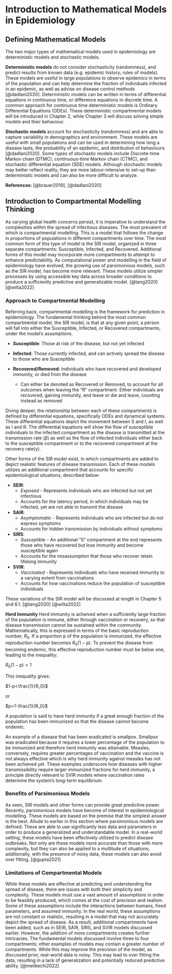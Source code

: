 # Introduction to Mathematical Models in Epidemiology

## Defining Mathematical Models {#sec:mathematical_models}

The two major types of mathematical models used in epidemiology are deterministic models and stochastic models.

**Deterministic models** do not consider stochasticity (randomness), and predict results from known data (e.g. epidemic history; rules of models). These models are useful in large populations to observe epidemics in terms of the population and can help determine the fraction of individuals infected in an epidemic, as well as advise on disease control methods [@dadlani2020]. Deterministic models can be written in terms of differential equations in continuous time, or difference equations in discrete time. A common approach for continuous time deterministic models is Ordinary Differential Equations (ODEs). These deterministic compartmental models will be introduced in Chapter 2, while Chapter 3 will discuss solving simple models and their behaviour.

**Stochastic models** account for stochasticity (randomness) and are able to capture variability in demographics and environment. These models are useful with small populations and can be used in determining how long a disease lasts, the probability of an epidemic, and distribution of behaviours [@dadlani2020]. Some types of stochastic models include Discrete-time Markov chain (DTMC), continuous-time Markov chain (CTMC), and stochastic differential equation (SDE) models. Although stochastic models may better reflect reality, they are more labour-intensive to set-up than deterministic models and can also be more difficult to analyze.

**References:** [@brauer2019], [@dadlani2020]


## Introduction to Compartmental Modelling Thinking

As varying global health concerns persist, it is imperative to understand the complexities within the spread of infectious diseases. The most prevalent of which is compartmental modelling. This is a model that follows the change in proportions of populations in different compartments over time. The most common form of this type of model is the SIR model, organized in three separate compartments: Susceptible, Infected, and Recovered. Additional forms of this model may incorporate more compartments to attempt to enhance predictability. As computational power and modelling in the field of epidemiology have evolved, the growing use of parsimonious models, such as the SIR model, has become more relevant. These models utilize simpler processes by using accessible key data across broader conditions to produce a sufficiently predictive and generalizable model. [@tang2020] [@wilta2022]

### Approach to Compartmental Modelling

Referring back, compartmental modelling is the framework for prediction in epidemiology. The fundamental thinking behind the most common compartmental model, the SIR model, is that at any given point, a person will fall into either the Susceptible, Infected, or Recovered compartments, under the model's assumptions.

-   **Susceptible**: Those at risk of the disease, but not yet infected

-   **Infected**: Those currently infected, and can actively spread the disease to those who are Susceptible

-   **Recovered/Removed**: Individuals who have recovered and developed immunity, or died from the disease
    - Can either be denoted as Recovered or Removed, to account for all outcomes when leaving the "R" compartment. Either individuals are recovered, gaining immunity, and leave or die and leave, counting instead as removed

Diving deeper, the relationship between each of these compartments is defined by differential equations, specifically ODEs and dynamical systems. These differential equations depict the movement between S and I, as well as I and R. The differential equations will show the flow of susceptible individuals to the infected compartment as the disease is transmitted at the transmission rate ($\beta$) as well as the flow of infected individuals either back to the susceptible compartment or to the recovered compartment at the recovery rate($\gamma$).

Other forms of the SIR model exist, in which compartments are added to depict realistic features of disease transmission. Each of these models utilizes an additional compartment that accounts for specific epidemiological situations, described below:

-   **SEIR**:
    -   *Exposed* - Represents individuals who are infected but not yet infectious
    -   Accounts for the latency period, in which individuals may be infected, yet are not able to transmit the disease
-   **SAIR**:
    -   *Asymptomatic* - Represents individuals who are infected but do not express symptoms
    -   Accounts for hidden transmission by individuals without symptoms
-   **SIRS**:
    -   *Susceptible* - An additional "S" compartment at the end represents those who have recovered but lose immunity and become susceptible again
    -   Accounts for the misassumption that those who recover retain lifelong immunity
-   **SVIR**:
    -   *Vaccinated* - Represents individuals who have received immunity to a varying extent from vaccinations
    -   Accounts for how vaccinations reduce the population of susceptible individuals

These variations of the SIR model will be discussed at length in Chapter 5 and 6.1. [@tang2020] [@wilta2022]

**Herd Immunity** 
  Herd immunity is acheived when a sufficiently large fraction of the population is immune, either through vaccination or recovery, so that disease transmission cannot be sustained within the community. Mathematically, this is expressed in terms of the basic reproduction number, $R_0$. If a proportion p of the population is immunized, the effective reproduction number becomes $R_0(1-p)$. To prevent the disease from becoming endemic, this effective reproduction number must be below one, leading to the inequality:

$R_0(1-p) <1$

This inequality gives:

$1-p<\frac{1}{R_0}$

or 

$p>1-\frac{1}{R_0}$

A population is said to have herd immunity if a great enough fraction of the population has been immunized so that the disease cannot become endemic. 

An example of a disease that has been eradicated is smallpox. Smallpox was eradicated because it requires a lower percentage of the population to be immunized and therefore herd immunity was attainable. Measles, conversely, requires greater percentages of vaccination and the vaccine is not always effective which is why herd immunity against measles has not been achieved yet. These examples underscore how diseases with higher transmissibility require larger immunized fractions for herd immunity, a principle directly relevant to SVIR models where vaccination rates determine the system's long-term equilibrium.

### Benefits of Parsimonious Models

As seen, SIR models and other forms can provide great predictive power. Recently, parsimonious models have become of interest in epidemiological modelling. These models are based on the premise that the simplest answer is the best. Allude to earlier in this section where parsimonious models are defined. These are able to use significantly less data and parameters in order to produce a generalized and understandable model. In a real-world setting, these models have been effectively utilized to predict disease outbreaks. Not only are these models more accurate than those with more complexity, but they can also be applied to a multitude of situations; additionally, with the presence of noisy data, these models can also avoid over fitting. [@gupta2021]

### Limitations of Compartmental Models

While these models are effective at predicting and understanding the spread of disease, there are issues with both their simplicity and complexity. These models must use a vast amount of assumptions in order to be feasibly produced, which comes at the cost of precision and realism. Some of these assumptions include the interactions between humans, fixed parameters, and assumed immunity. In the real world, these assumptions are not constant or realistic, resulting in a model that may not accurately depict the spread of disease. As a result, additional compartments have been added, such as in SEIR, SAIR, SIRS, and SVIR models discussed earlier. However, the addition of more compartments creates further intricacies. The fundamental models discussed involve three to four compartments; other examples of models may contain a greater number of compartments. While this may improve the precision of the model, as discussed prior, real-world data is noisy. This may lead to over fitting the data, resulting in a lack of generalization and potentially reduced predictive ability. [@melikechi2022]
